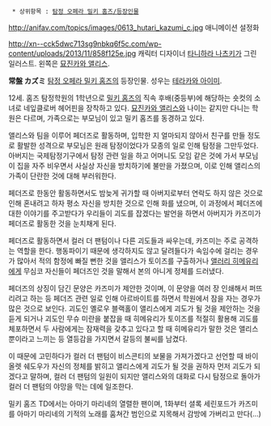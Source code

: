   * 상위항목 : [[탐정 오페라 밀키 홈즈/등장인물]]

http://anifav.com/topics/images/0613_hutari_kazumi_c.jpg
애니메이션 설정화

http://xn--cck5dwc713sg9nbkq6f5c.com/wp-content/uploads/2013/11/858f125e.jpg
캐릭터 디자이너 [[타니하라 나츠키]]가 그린 일러스트. 왼쪽은 [[묘진카와 앨리스]].

'''常盤 カズミ'''
[[탐정 오페라 밀키 홈즈]]의 등장인물. 성우는 [[테라카와 아이미]].

12세. 홈즈 탐정학원의 1학년으로 [[밀키 홈즈]]의 직속 후배(중등부)에 해당하는 숏컷의 소녀로 네잎클로버 헤어핀을 장착하고 있다. [[묘진카와 앨리스]]와 나이는 같지만 다니는 학원은 다르며, 가족으로는 부모님이 있고 밀키 홈즈를 동경하고 있다.

앨리스와 팀을 이루어 페더즈로 활동하며, 입학한 지 얼마되지 않아서 친구를 만들 정도로 활발한 성격으로 부모님은 원래 탐정이었다가 모종의 일로 인해 탐정을 그만두었다. 아버지는 국제탐정기구에서 탐정 관련 일을 하고 어머니도 모임 같은 것에 가서 부모님이 집을 자주 비우면서 사실상 자신을 방치하기에 불만을 가졌으며, 이로 인해 앨리스의 가족이 단란한 것에 대해 부러워한다.

페더즈로 한동안 활동하면서도 밤늦게 귀가할 때 아버지로부터 연락도 하지 않은 것으로 인해 혼내려고 하자 평소 자신을 방치한 것으로 인해 화를 냈으며, 이 과정에서 페더즈에 대한 이야기를 주고받다가 우리들이 괴도를 잡겠다는 발언을 하면서 아버지가 카즈미가 페더즈로 활동한 것을 눈치채게 된다.

페더즈로 활동하면서 컬러 더 팬텀이나 다른 괴도들과 싸우는데, 카즈미는 주로 공격하는 역할을 한다. 행동파이기 때문에 생각하지도 않고 달려들다가 속임수에 걸리는 경우가 많아서 적의 함정에 빠질 뻔한 것을 앨리스가 토이즈를 구출하거나 [[앨러리 히메유리]]에게 무심코 자신들이 페더즈인 것을 말해서 본의 아니게 정체를 드러냈다.

페더즈의 상징이 담긴 문양은 카즈미가 제안한 것이며, 이 문양을 여러 장 인쇄해서 퍼뜨리려고 하는 등 페더즈 관련 일로 인해 아르바이트를 하면서 학원에서 잠을 자는 경우가 많은 것으로 보인다. 괴도인 옐로우 블랙홀이 앨리스에게 괴도가 될 것을 제안하는 것을 듣게 되거나 괴도인 무슈 미란을 붙잡을 때 히메유리가 토이즈를 적절히 활용해 괴도를 체포하면서 두 사람에게는 잠재력을 갖추고 있다고 할 때 히메유리가 말한 것은 앨리스 뿐이라고 느끼는 등 열등감을 가지면서 갈등의 불씨를 남겼다.

이 때문에 고민하다가 컬러 더 팬텀이 비스콘티의 보물을 가져가겠다고 선언할 때 바이올렛 쉐도우가 자신의 정체를 밝히고 앨리스에게 괴도가 될 것을 권하자 먼저 괴도가 되겠다고 말하며, 컬러 더 팬텀의 일원이 되지만 앨리스와의 대화로 다시 탐정으로 돌아가 컬러 더 팬텀의 야망을 막는 데에 일조한다.

밀키 홈즈 TD에서는 아마기 마리네의 열렬한 팬이며, 1화부터 셜록 세린포드가 카즈미를 아마기 마리네의 기적의 노래를 훔쳐간 범인으로 지목해서 감방에 가버리고 만다(...)
